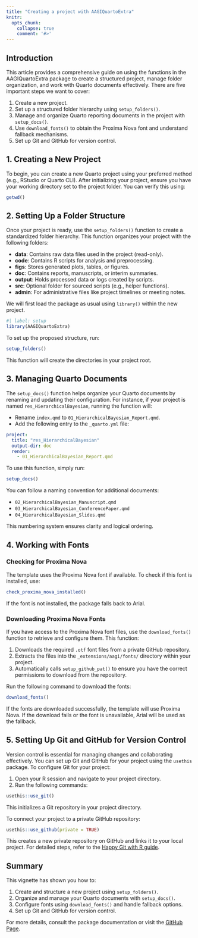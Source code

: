 ```yaml
---
title: "Creating a project with AAGIQuartoExtra"
knitr:
  opts_chunk:
    collapse: true
    comment: '#>'
---
```


## Introduction

This article provides a comprehensive guide on using the functions in the AAGIQuartoExtra package to create a structured project, manage folder organization, and work with Quarto documents effectively. There are five important steps we want to cover:

1. Create a new project.
2. Set up a structured folder hierarchy using `setup_folders()`.
3. Manage and organize Quarto reporting documents in the project with `setup_docs()`.
4. Use `download_fonts()` to obtain the Proxima Nova font and understand fallback mechanisms.
5. Set up Git and GitHub for version control.

## 1. Creating a New Project

To begin, you can create a new Quarto project using your preferred method (e.g., RStudio or Quarto CLI). After initializing your project, ensure you have your working directory set to the project folder. You can verify this using:

```r
getwd()
```

## 2. Setting Up a Folder Structure

Once your project is ready, use the `setup_folders()` function to create a standardized folder hierarchy. This function organizes your project with the following folders:

- **data**: Contains raw data files used in the project (read-only).
- **code**: Contains R scripts for analysis and preprocessing.
- **figs**: Stores generated plots, tables, or figures.
- **doc**: Contains reports, manuscripts, or interim summaries.
- **output**: Holds processed data or logs created by scripts.
- **src**: Optional folder for sourced scripts (e.g., helper functions).
- **admin**: For administrative files like project timelines or meeting notes.

We will first load the package as usual using `library()` within the new project.

```r
#| label: setup
library(AAGIQuartoExtra)
```

To set up the proposed structure, run:

```r
setup_folders()
```

This function will create the directories in your project root. 

## 3. Managing Quarto Documents

The `setup_docs()` function helps organize your Quarto documents by renaming and updating their configuration. For instance, if your project is named `res_HierarchicalBayesian`, running the function will:

- Rename `index.qmd` to `01_HierarchicalBayesian_Report.qmd`.
- Add the following entry to the `_quarto.yml` file:

```yaml
project:
  title: "res_HierarchicalBayesian"
  output-dir: doc
  render:
    - 01_HierarchicalBayesian_Report.qmd
```

To use this function, simply run:

```r
setup_docs()
```

You can follow a naming convention for additional documents:

- `02_HierarchicalBayesian_Manuscript.qmd`
- `03_HierarchicalBayesian_ConferencePaper.qmd`
- `04_HierarchicalBayesian_Slides.qmd`

This numbering system ensures clarity and logical ordering.

## 4. Working with Fonts

### Checking for Proxima Nova

The template uses the Proxima Nova font if available. To check if this font is installed, use:

```r
check_proxima_nova_installed()
```

If the font is not installed, the package falls back to Arial.

### Downloading Proxima Nova Fonts

If you have access to the Proxima Nova font files, use the `download_fonts()` function to retrieve and configure them. This function:

1. Downloads the required `.otf` font files from a private GitHub repository.
2. Extracts the files into the `_extensions/aagi/fonts/` directory within your project.
3. Automatically calls `setup_github_pat()` to ensure you have the correct permissions to download from the repository.

Run the following command to download the fonts:

```r
download_fonts()
```

If the fonts are downloaded successfully, the template will use Proxima Nova. If the download fails or the font is unavailable, Arial will be used as the fallback.

## 5. Setting Up Git and GitHub for Version Control

Version control is essential for managing changes and collaborating effectively. You can set up Git and GitHub for your project using the `usethis` package. To configure Git for your project:

1. Open your R session and navigate to your project directory.
2. Run the following commands:

```r
usethis::use_git()
```

This initializes a Git repository in your project directory.

To connect your project to a private GitHub repository:

```r
usethis::use_github(private = TRUE)
```

This creates a new private repository on GitHub and links it to your local project. For detailed steps, refer to the [Happy Git with R guide](https://happygitwithr.com/existing-github-last.html).

## Summary

This vignette has shown you how to:

1. Create and structure a new project using `setup_folders()`.
2. Organize and manage your Quarto documents with `setup_docs()`.
3. Configure fonts using `download_fonts()` and handle fallback options.
4. Set up Git and GitHub for version control.

For more details, consult the package documentation or visit the [GitHub Page](#).
